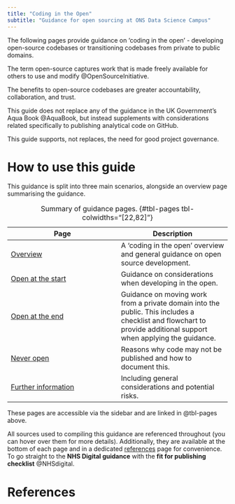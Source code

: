 ```yaml
---
title: "Coding in the Open"
subtitle: "Guidance for open sourcing at ONS Data Science Campus"
---
```


The following pages provide guidance on 'coding in the open' - developing open-source codebases or transitioning codebases from private to public domains. 

The term open-source captures work that is made freely available for others to use and modify @OpenSourceInitiative.

The benefits to open-source codebases are greater accountability, collaboration, and trust.

This guide does not replace any of the guidance in the UK Government's Aqua Book @AquaBook, but instead supplements with considerations related specifically to publishing analytical code on GitHub. 

This guide supports, not replaces, the need for good project governance.

# How to use this guide

This guidance is split into three main scenarios, alongside an overview page summarising the guidance.

| Page | Description | 
| --- | --- |
|[Overview](/overview/overview.qmd)| A 'coding in the open' overview and general guidance on open source development.|
[Open at the start](/open-at-the-start/guidance.qmd) | Guidance on considerations when developing in the open. |
[Open at the end](/open-at-the-end/guidance.qmd) | Guidance on moving work from a private domain into the public. This includes a checklist and flowchart to provide additional support when applying the guidance. |
[Never open](/never-open/index.qmd) | Reasons why code may not be published and how to document this. |
[Further information](/further-information/checklist.qmd) | Including general considerations and potential risks. |

: Summary of guidance pages. {#tbl-pages tbl-colwidths="[22,82]"}

These pages are accessible via the sidebar and are linked in @tbl-pages above. 

All sources used to compiling this guidance are referenced throughout (you can hover over them for more details). Additionally, they are available at the bottom of each page and in a dedicated [references](/overview/references.qmd) page for convenience. To go straight to the **NHS Digital guidance** with the **fit for publishing checklist** @NHSdigital.


# References

:::{#refs}
:::